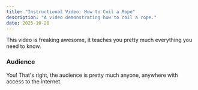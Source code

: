 ```yaml
---
title: "Instructional Video: How to Coil a Rope"
description: "A video demonstrating how to coil a rope."
date: 2025-10-28
---
```



<YouTube id="https://youtu.be/NTSggTGS4O4?si=h8UP6IvQzjB3c18Q" />
This video is freaking awesome, it teaches you pretty much everything you need to know.

### Audience

You! That's right, the audience is pretty much anyone, anywhere with access to the internet.